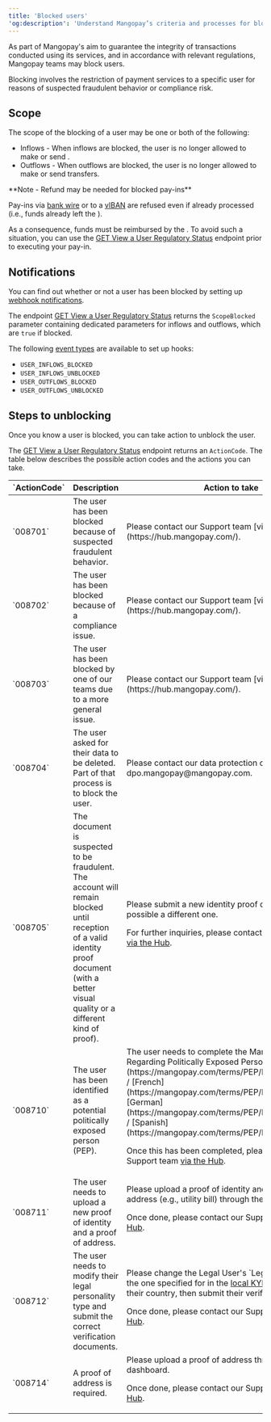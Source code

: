 ```yaml
---
title: 'Blocked users'  
'og:description': 'Understand Mangopay’s criteria and processes for blocking users, including the reasons why and steps you can take to get them unblocked.'  
---
```

  
  

As part of Mangopay's aim to guarantee the integrity of transactions conducted using its services, and in accordance with relevant regulations, Mangopay teams may block users.  

Blocking involves the restriction of payment services to a specific user for reasons of suspected fraudulent behavior or compliance risk.  

## Scope  

The scope of the blocking of a user may be one or both of the following:  
- Inflows - When inflows are blocked, the user is no longer allowed to make <PayIn content="pay-ins" /> or send <Transfer content="transfers"/>.  
- Outflows - When outflows are blocked, the user is no longer allowed to make <Payout content="payouts" /> or send transfers.  

<Note>  
**Note - Refund may be needed for blocked pay-ins** 
  
Pay-ins via <a href="/api-reference/bank-wire-payins/bank-wire-payin-object">bank wire</a> or to a <a href="/api-reference/banking-aliases/external-instruction-bank-wire-payin-object">vIBAN</a> are refused even if already processed (i.e., funds already left the <Issuer content="issuing bank" />).  

As a consequence, funds must be reimbursed by the <Platform content="platform" />. To avoid such a situation, you can use the <a href="/api-reference/user-regulatory-status/view-user-regulatory-status">GET View a User Regulatory Status</a> endpoint prior to executing your pay-in.  
</Note>  

## Notifications  

You can find out whether or not a user has been blocked by setting up <a href="/webhooks">webhook notifications</a>.  

The endpoint <a href="/api-reference/user-regulatory-status/view-user-regulatory-status">GET View a User Regulatory Status</a> returns the `ScopeBlocked` parameter containing dedicated parameters for inflows and outflows, which are `true` if blocked.  

The following <a href="/webhooks/event-types">event types</a> are available to set up hooks:  
- `USER_INFLOWS_BLOCKED`
- `USER_INFLOWS_UNBLOCKED` 
- `USER_OUTFLOWS_BLOCKED`
- `USER_OUTFLOWS_UNBLOCKED`

## Steps to unblocking  

Once you know a user is blocked, you can take action to unblock the user.  

The <a href="/api-reference/user-regulatory-status/view-user-regulatory-status">GET View a User Regulatory Status</a> endpoint returns an `ActionCode`. The table below describes the possible action codes and the actions you can take.

<table>
<thead>
<tr>
<th class="header">`ActionCode`</th>
<th class="header">Description</th>
<th class="header">Action to take</th>
</tr>
</thead>
<tbody>
<tr>
<td class="table-content">`008701`</td>
<td class="table-content">The user has been blocked because of suspected fraudulent behavior.</td>
<td class="table-content">Please contact our Support team [via the Hub](https://hub.mangopay.com/).</td>
</tr>
<tr>
<td class="table-content">`008702`</td>
<td class="table-content">The user has been blocked because of a compliance issue.</td>
<td class="table-content">Please contact our Support team [via the Hub](https://hub.mangopay.com/).</td>
</tr>
<tr>
<td class="table-content">`008703`</td>
<td class="table-content">The user has been blocked by one of our teams due to a more general issue.</td>
<td class="table-content">Please contact our Support team [via the Hub](https://hub.mangopay.com/).</td>
</tr>
<tr>
<td class="table-content">`008704`</td>
<td class="table-content">The user asked for their data to be deleted. Part of that process is to block the user.</td>
<td class="table-content">Please contact our data protection officer via email to dpo.mangopay@mangopay.com.</td>
</tr>
<tr>
<td class="table-content">`008705`</td>
<td class="table-content">The document is suspected to be fraudulent. The account will remain blocked until reception of a valid identity proof document (with a better visual quality or a different kind of proof).</td>
<td class="table-content">
Please submit a new identity proof document, if possible a different one. 

For further inquiries, please contact our Support team [via the Hub](https://hub.mangopay.com/).
</td>
</tr>
<tr>
<td class="table-content">`008710`</td>
<td class="table-content">The user has been identified as a potential politically exposed person (PEP).</td>
<td class="table-content">
The user needs to complete the Mangopay Declaration Regarding Politically Exposed Persons ([English](https://mangopay.com/terms/PEP/PEP_form_EN.pdf) / [French](https://mangopay.com/terms/PEP/PEP_form_FR.pdf) / [German](https://mangopay.com/terms/PEP/PEP_form_DE.pdf) / [Spanish](https://mangopay.com/terms/PEP/PEP_form_ES.pdf)). 

Once this has been completed, please contact our Support team [via the Hub](https://hub.mangopay.com/).
</td>
</tr>
<tr>
<td class="table-content">`008711`</td>
<td class="table-content">The user needs to upload a new proof of identity and a proof of address.</td>
<td class="table-content">
Please upload a proof of identity and a proof of address (e.g., utility bill) through the dashboard. 

Once done, please contact our Support team [via the Hub](https://hub.mangopay.com/).
</td>
</tr>
<tr>
<td class="table-content">`008712`</td>
<td class="table-content">The user needs to modify their legal personality type and submit the correct verification documents.</td>
<td class="table-content">
Please change the Legal User's `LegalPersonType` to the one specified for in the <a href="/guides/users/verification/requirements/kyb-local">local KYB structures</a> for their country, then submit their verification documents. 

Once done, please contact our Support team [via the Hub](https://hub.mangopay.com/).
</td>
</tr>
<tr>
<td class="table-content">`008714`</td>
<td class="table-content">A proof of address is required.</td>
<td class="table-content">
Please upload a proof of address through the dashboard.

Once done, please contact our Support team [via the Hub](https://hub.mangopay.com/).
</td>
</tr>
</tbody>
</table>